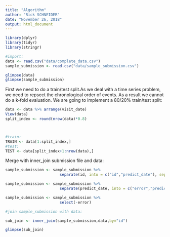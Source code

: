 ```yaml
---
title: "Algorithm"
author: "Rick SCHNEIDER"
date: "November 26, 2018"
output: html_document
---
```


```r
library(dplyr)
library(tidyr)
library(stringr)
```

```r
#import:
data <- read.csv("data/complete_data.csv")
sample_submission <- read.csv("data/sample_submission.csv")

glimpse(data)
glimpse(sample_submission)
```




First we need to do a train/test split.As we deal with a time series problem, we need to repsect the chronological order of events. As a result we cannot do a k-fold evaluation. We are going to implement a 80/20% train/test split:

```r

data <- data %>% arrange(visit_date)
View(data)
split_index <- round(nrow(data)*0.8)



#train:
TRAIN <- data[1:split_index,]
#test:
TEST <- data[split_index+1:nrow(data),]

```









Merge with inner_join submission file and data:
```r

  
sample_submission <- sample_submission %>% 
                        separate(id, into = c("id","predict_date"), sep=20)  

sample_submission <- sample_submission %>% 
                        separate(predict_date, into = c("error","predict_date"), sep=1) 

sample_submission <- sample_submission %>% 
                        select(-error)

#join sample_submission with data:

sub_join <- inner_join(sample_submission,data,by="id")

glimpse(sub_join)
```





